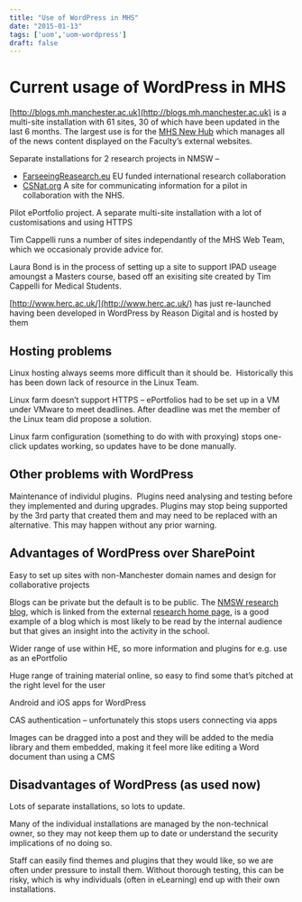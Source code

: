 ```yaml
---
title: "Use of WordPress in MHS"
date: "2015-01-13"
tags: ['uom','uom-wordpress']
draft: false
---
```


# Current usage of WordPress in MHS

[http://blogs.mh.manchester.ac.uk](http://blogs.mh.manchester.ac.uk) is a multi-site installation with 61 sites, 30 of which have been updated in the last 6 months. The largest use is for the [MHS New Hub](https://blogs.bmh.manchester.ac.uk/news-hub/) which manages all of the news content displayed on the Faculty’s external websites.

Separate installations for 2 research projects in NMSW –

- [FarseeingReasearch.eu](http://FarseeingReasearch.eu) EU funded international research collaboration
- [CSNat.org](http://CSNat.org) A site for communicating information for a pilot in collaboration with the NHS.

Pilot ePortfolio project. A separate multi-site installation with a lot of customisations and using HTTPS

Tim Cappelli runs a number of sites independantly of the MHS Web Team, which we occasionaly provide advice for.

Laura Bond is in the process of setting up a site to support IPAD useage amoungst a Masters course, based off an exisiting site created by Tim Cappelli for Medical Students.

[http://www.herc.ac.uk/](http://www.herc.ac.uk/) has just re-launched having been developed in WordPress by Reason Digital and is hosted by them

## Hosting problems

Linux hosting always seems more difficult than it should be.  Historically this has been down lack of resource in the Linux Team.

Linux farm doesn’t support HTTPS – ePortfolios had to be set up in a VM under VMware to meet deadlines. After deadline was met the member of the Linux team did propose a solution.

Linux farm configuration (something to do with with proxying) stops one-click updates working, so updates have to be done manually.

## Other problems with WordPress

Maintenance of individul plugins.  Plugins need analysing and testing before they implemented and during upgrades. Plugins may stop being supported by the 3rd party that created them and may need to be replaced with an alternative. This may happen without any prior warning.

## Advantages of WordPress over SharePoint

Easy to set up sites with non-Manchester domain names and design for collaborative projects

Blogs can be private but the default is to be public. The [NMSW research blog](https://blogs.bmh.manchester.ac.uk/snmswresearch/), which is linked from the external [research home page](http://www.nursing.manchester.ac.uk/research/), is a good example of a blog which is most likely to be read by the internal audience but that gives an insight into the activity in the school.

Wider range of use within HE, so more information and plugins for e.g. use as an ePortfolio

Huge range of training material online, so easy to find some that’s pitched at the right level for the user

Android and iOS apps for WordPress

CAS authentication – unfortunately this stops users connecting via apps

Images can be dragged into a post and they will be added to the media library and them embedded, making it feel more like editing a Word document than using a CMS

## Disadvantages of WordPress (as used now)

Lots of separate installations, so lots to update.

Many of the individual installations are managed by the non-technical owner, so they may not keep them up to date or understand the security implications of no doing so.

Staff can easily find themes and plugins that they would like, so we are often under pressure to install them. Without thorough testing, this can be risky, which is why individuals (often in eLearning) end up with their own installations.
